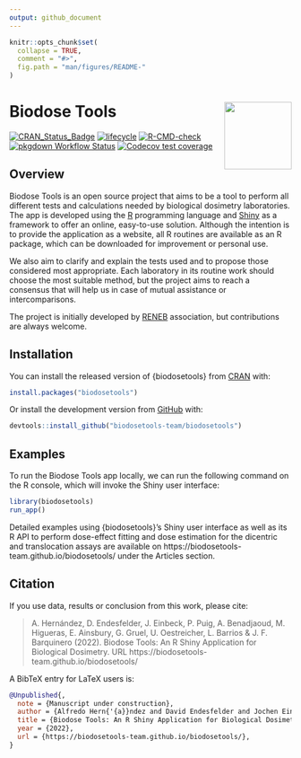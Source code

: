 ```yaml
---
output: github_document
---
```


```r
knitr::opts_chunk$set(
  collapse = TRUE,
  comment = "#>",
  fig.path = "man/figures/README-"
)
```
# Biodose Tools <img src="man/figures/logo.png" align="right" width="120"/>

<!-- badges: start -->
[![CRAN_Status_Badge](https://www.r-pkg.org/badges/version/biodosetools)](https://cran.r-project.org/package=biodosetools)
[![lifecycle](https://lifecycle.r-lib.org/articles/figures/lifecycle-stable.svg)](https://lifecycle.r-lib.org/articles/stages.html#stable-1)
[![R-CMD-check](https://github.com/biodosetools-team/biodosetools/workflows/R-CMD-check/badge.svg)](https://github.com/biodosetools-team/biodosetools/actions)
[![pkgdown Workflow Status](https://github.com/biodosetools-team/biodosetools/workflows/pkgdown/badge.svg)](https://biodosetools-team.github.io/biodosetools/)
[![Codecov test coverage](https://codecov.io/gh/biodosetools-team/biodosetools/branch/master/graph/badge.svg)](https://app.codecov.io/gh/biodosetools-team/biodosetools?branch=master)
<!-- badges: end -->

## Overview

Biodose Tools is an open source project that aims to be a tool to perform all different tests and calculations needed by biological dosimetry laboratories. The app is developed using the [R](https://www.r-project.org/about.html) programming language and [Shiny](https://shiny.rstudio.com) as a framework to offer an online, easy-to-use solution. Although the intention is to provide the application as a website, all R routines are available as an R package, which can be downloaded for improvement or personal use.

We also aim to clarify and explain the tests used and to propose those considered most appropriate. Each laboratory in its routine work should choose the most suitable method, but the project aims to reach a consensus that will help us in case of mutual assistance or intercomparisons.

The project is initially developed by [RENEB](https://www.reneb.net/) association, but contributions are always welcome.

## Installation

You can install the released version of {biodosetools} from [CRAN](https://CRAN.R-project.org) with:

``` r
install.packages("biodosetools")
```

Or install the development version from [GitHub](https://github.com/) with:

```r
devtools::install_github("biodosetools-team/biodosetools")
```

## Examples

To run the Biodose Tools app locally, we can run the following command on the R console, which will invoke the Shiny user interface:

```r
library(biodosetools)
run_app()
```

Detailed examples using {biodosetools}'s Shiny user interface as well as its R API to perform dose-effect fitting and dose estimation for the dicentric and translocation assays are available on https://biodosetools-team.github.io/biodosetools/ under the Articles section.

## Citation

If you use data, results or conclusion from this work, please cite:

> A. Hernández, D. Endesfelder, J. Einbeck, P. Puig, A. Benadjaoud, M. Higueras, E. Ainsbury, G. Gruel, U. Oestreicher, L. Barrios & J. F. Barquinero (2022). Biodose Tools: An R Shiny Application for Biological Dosimetry. URL https://biodosetools-team.github.io/biodosetools/

A BibTeX entry for LaTeX users is:

```bib
@Unpublished{,
  note = {Manuscript under construction},
  author = {Alfredo Hern{'{a}}ndez and David Endesfelder and Jochen Einbeck and Pedro Puig and Mohamed Amine Benadjaoud and Manuel Higueras and Elizabeth Ainsbury and Ga{"{e}}tan Gruel and Ursula Oestreicher and Leonardo Barrios and Joan Francesc Barquinero},
  title = {Biodose Tools: An R Shiny Application for Biological Dosimetry},
  year = {2022},
  url = {https://biodosetools-team.github.io/biodosetools/},
}
```
